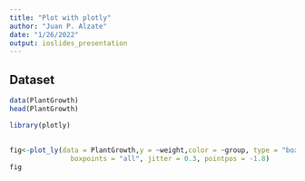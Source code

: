```yaml
---
title: "Plot with plotly"
author: "Juan P. Alzate"
date: "1/26/2022"
output: ioslides_presentation
---
```


## Dataset
```r
data(PlantGrowth)
head(PlantGrowth)
```

```r
library(plotly)
```

##
```r
fig<-plot_ly(data = PlantGrowth,y = ~weight,color = ~group, type = "box",
               boxpoints = "all", jitter = 0.3, pointpos = -1.8)
fig
```

